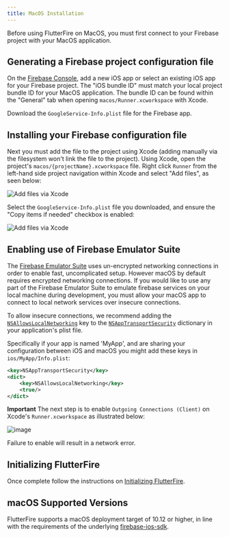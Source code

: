 ```yaml
---
title: MacOS Installation
---
```


Before using FlutterFire on MacOS, you must first connect to your Firebase project with your MacOS application.

## Generating a Firebase project configuration file

On the [Firebase Console](https://console.firebase.google.com/project/_/overview), add a new iOS app or select an
existing iOS app for your Firebase project. The "iOS bundle ID" must match your local project bundle ID for your MacOS application. The bundle ID
can be found within the "General" tab when opening `macos/Runner.xcworkspace` with Xcode.

Download the `GoogleService-Info.plist` file for the Firebase app.

## Installing your Firebase configuration file

Next you must add the file to the project using Xcode (adding manually via the filesystem won't link the file to the
project). Using Xcode, open the project's `macos/{projectName}.xcworkspace` file. Right click `Runner` from the left-hand
side project navigation within Xcode and select "Add files", as seen below:

<Image
  src="ios-xcode-copy-items.png"
  alt="Add files via Xcode"
  caption={false}
/>

Select the `GoogleService-Info.plist` file you downloaded, and ensure the "Copy items if needed" checkbox is enabled:

<Image
  src="ios-xcode-copy-items.png"
  alt="Add files via Xcode"
  caption={false}
/>

## Enabling use of Firebase Emulator Suite

The [Firebase Emulator Suite](https://firebase.google.com/docs/emulator-suite) uses un-encrypted networking connections in order to enable fast, uncomplicated setup. However macOS by default requires encrypted networking connections. If you would like to use any part of the Firebase Emulator Suite to emulate firebase services on your local machine during development, you must allow your macOS app to connect to local network services over insecure connections.

To allow insecure connections, we recommend adding the [`NSAllowsLocalNetworking`](https://developer.apple.com/documentation/bundleresources/information_property_list/nsapptransportsecurity/nsallowslocalnetworking) key to the [`NSAppTransportSecurity`](https://developer.apple.com/documentation/bundleresources/information_property_list/nsapptransportsecurity) dictionary in your application's plist file.

Specifically if your app is named 'MyApp', and are sharing your configuration between iOS and macOS you might add these keys in `ios/MyApp/Info.plist`:

```xml
<key>NSAppTransportSecurity</key>
<dict>
    <key>NSAllowsLocalNetworking</key>
    <true/>
</dict>
```

**Important** The next step is to enable `Outgoing Connections (Client)` on Xcode's `Runner.xcworkspace` as illustrated below:

![image](https://user-images.githubusercontent.com/12681781/121333660-d1330500-c93a-11eb-8fb6-b1d803b9c7bb.png)

Failure to enable will result in a network error.

## Initializing FlutterFire

Once complete follow the instructions on [Initializing FlutterFire](../overview.mdx#initializing-flutterfire).

## macOS Supported Versions

FlutterFire supports a macOS deployment target of 10.12 or higher, in line with the requirements of the underlying [firebase-ios-sdk](https://firebase.google.com/docs/ios/setup).
